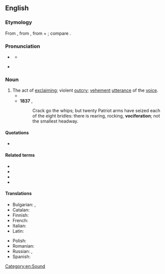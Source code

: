 {{also|vocifération}}
==English==
{{was wotd|2010|January|1}}

===Etymology===
{{root|en|ine-pro|*wekʷ-}}
From {{uder|en|la|vōciferātiō}}, from {{m|la|vōciferor||shout}}, from {{m|la|vōx||voice}} + {{m|la|ferō||carry}}; compare {{cog|fr|vocifération}}.

===Pronunciation===
* {{a|UK}} {{IPA|en|/vəʊˌsɪf.əˈɹeɪ.ʃən/}}
** {{audio|en|LL-Q1860 (eng)-Vealhurl-vociferation.wav|Audio (UK)}}
* {{a|US}} {{IPA|en|/voʊˌsɪf.əˈɹeɪ.ʃən/}}

===Noun===
{{en-noun}}

# The act of [[exclaim]]ing; violent [[outcry]]; [[vehement]] [[utterance]] of the [[voice]].
#* {{RQ:Fielding Tom Jones|book=IV|chapter=III|passage=And as she apprehended the boy's life was in danger, she screamed ten times louder than before; and indeed Master Blifil himself now seconded her with all the '''vociferation''' in his power.}}
#* '''1837''' {{w|Thomas Carlyle}}, ''{{w|The French Revolution: A History}}''
#*: Crack go the whips; but twenty Patriot arms have seized each of the eight bridles: there is rearing, rocking, '''vociferation'''; not the smallest headway.

====Quotations====
* {{seeCites|en}}

====Related terms====
* {{l|en|vociferate}}
* {{l|en|vociferative}}
* {{l|en|vociferous}}
* {{l|en|vociferously}}

====Translations====
{{trans-top|act of exclaiming; violent outcry}}
* Bulgarian: {{t+|bg|крясък}}, {{t|bg|крещене}}
* Catalan: {{t|ca|vociferació|f}}
* Finnish: {{t+|fi|huuto}}
* French: {{t+|fr|vocifération|f}}
* Italian: {{t+|it|urla}}
* Latin: {{t|la|vōciferātiō|f}}
{{trans-mid}}
* Polish: {{t+|pl|krzyk|m}}
* Romanian: {{t+|ro|vociferare|f}}
* Russian: {{t+|ru|крик}}, {{t+|ru|шум}}
* Spanish: {{t|es|vociferación}}
{{trans-bottom}}

[[Category:en:Sound]]